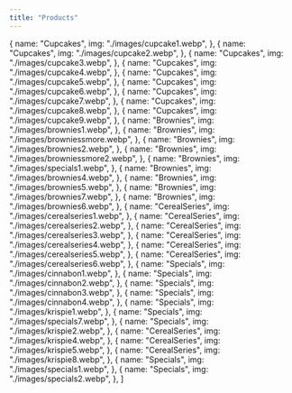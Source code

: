 ```yaml
---
title: "Products"
---
```


  {
    name: "Cupcakes",
    img: "./images/cupcake1.webp",
  },
  {
    name: "Cupcakes",
    img: "./images/cupcake2.webp",
  },
  {
    name: "Cupcakes",
    img: "./images/cupcake3.webp",
  },
  {
    name: "Cupcakes",
    img: "./images/cupcake4.webp",
  },
  {
    name: "Cupcakes",
    img: "./images/cupcake5.webp",
  },
  {
    name: "Cupcakes",
    img: "./images/cupcake6.webp",
  },
  {
    name: "Cupcakes",
    img: "./images/cupcake7.webp",
  },
  {
    name: "Cupcakes",
    img: "./images/cupcake8.webp",
  },
  {
    name: "Cupcakes",
    img: "./images/cupcake9.webp",
  },
  {
    name: "Brownies",
    img: "./images/brownies1.webp",
  },
  {
    name: "Brownies",
    img: "./images/browniessmore.webp",
  },
  {
    name: "Brownies",
    img: "./images/brownies2.webp",
  },
  {
    name: "Brownies",
    img: "./images/browniessmore2.webp",
  },
  {
    name: "Brownies",
    img: "./images/specials1.webp",
  },
  {
    name: "Brownies",
    img: "./images/brownies4.webp",
  },
  {
    name: "Brownies",
    img: "./images/brownies5.webp",
  },
  {
    name: "Brownies",
    img: "./images/brownies7.webp",
  },
  {
    name: "Brownies",
    img: "./images/brownies6.webp",
  },
  {
    name: "CerealSeries",
    img: "./images/cerealseries1.webp",
  },
  {
    name: "CerealSeries",
    img: "./images/cerealseries2.webp",
  },
  {
    name: "CerealSeries",
    img: "./images/cerealseries3.webp",
  },
  {
    name: "CerealSeries",
    img: "./images/cerealseries4.webp",
  },
  {
    name: "CerealSeries",
    img: "./images/cerealseries5.webp",
  },
  {
    name: "CerealSeries",
    img: "./images/cerealseries6.webp",
  },
  {
    name: "Specials",
    img: "./images/cinnabon1.webp",
  },
  {
    name: "Specials",
    img: "./images/cinnabon2.webp",
  },
  {
    name: "Specials",
    img: "./images/cinnabon3.webp",
  },
  {
    name: "Specials",
    img: "./images/cinnabon4.webp",
  },
  {
    name: "Specials",
    img: "./images/krispie1.webp",
  },
  {
    name: "Specials",
    img: "./images/specials7.webp",
  },
  {
    name: "Specials",
    img: "./images/krispie2.webp",
  },
  {
    name: "CerealSeries",
    img: "./images/krispie4.webp",
  },
  {
    name: "CerealSeries",
    img: "./images/krispie5.webp",
  },
  {
    name: "CerealSeries",
    img: "./images/krispie8.webp",
  },
  {
    name: "Specials",
    img: "./images/specials1.webp",
  },
  {
    name: "Specials",
    img: "./images/specials2.webp",
  },
]
